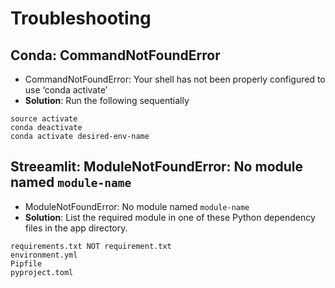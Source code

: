 # Troubleshooting

## Conda: CommandNotFoundError {#CommandNotFoundError}
- CommandNotFoundError: Your shell has not been properly configured to use ‘conda activate’
- **Solution**: Run the following sequentially
```
source activate
conda deactivate
conda activate desired-env-name
```

## Streeamlit: ModuleNotFoundError: No module named `module-name` {#ModuleNotFoundError}
- ModuleNotFoundError: No module named `module-name`
- **Solution**: List the required module in one of these Python dependency files in the app directory.
```
requirements.txt NOT requirement.txt
environment.yml
Pipfile
pyproject.toml
```
